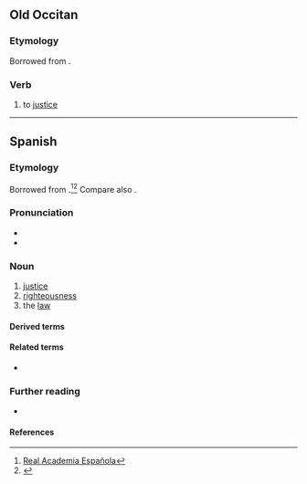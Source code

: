 {{also|justícia}}
==Old Occitan==

===Etymology===
Borrowed from {{bor|pro|la|iūstitia||justice}}.

===Verb===
{{pro-noun|f|-}}

# to [[justice]]

----

==Spanish==

===Etymology===
Borrowed from {{bor|es|la|iūstitia||justice}}.<ref>[http://buscon.rae.es/draeI/SrvltConsulta?TIPO_BUS=3&LEMA=jussticia Real Academia Española]</ref><ref>{{cite-web |title=Notes on the Development of -kj-,-tj- in Spanish and Portuguese |url=http://www6.ocn.ne.jp/~wil/kjtj07.12.13.pdf |accessdate=6 February 2012 |archiveurl=https://web.archive.org/web/20120207191047/http://www6.ocn.ne.jp/~wil/kjtj07.12.13.pdf |archivedate=7 February 2012 }}</ref> Compare also {{m|es|justeza}}.

===Pronunciation===
* {{es-IPA}}
* {{hyph|es|jus|ti|cia}}

===Noun===
{{es-noun|f}}

# [[justice]]
# [[righteousness]]
# the [[law]]

====Derived terms====
{{der3|es
|ajusticiar
|sol de justicia}}

====Related terms====
* {{l|es|justo}}

===Further reading===
* {{R:DRAE}}

====References====
<references/>